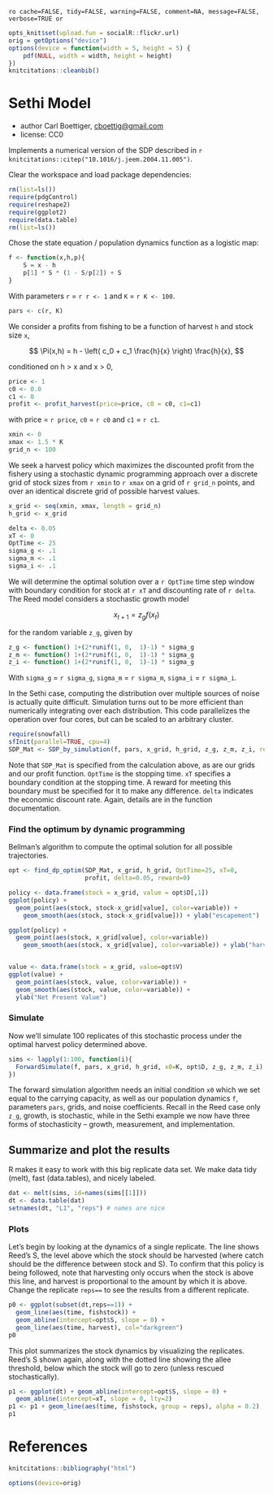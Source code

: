 `ro cache=FALSE, tidy=FALSE, warning=FALSE, comment=NA, message=FALSE, verbose=TRUE or`

``` r
opts_knit$set(upload.fun = socialR::flickr.url)
orig = getOptions("device")
options(device = function(width = 5, height = 5) {
    pdf(NULL, width = width, height = height)
})
knitcitations::cleanbib()
````

# Sethi Model
 * author Carl Boettiger, <cboettig@gmail.com>
 * license: CC0

 Implements a numerical version of the SDP described in `r knitcitations::citep("10.1016/j.jeem.2004.11.005")`.


Clear the workspace and load package dependencies: 
``` r
rm(list=ls())   
require(pdgControl)
require(reshape2)
require(ggplot2)
require(data.table)
rm(list=ls())
````


Chose the state equation / population dynamics function as a logistic map: 

``` r
f <- function(x,h,p){
	S = x - h
	p[1] * S * (1 - S/p[2]) + S
}
````

With parameters `r` = `r r <- 1` and `K` = `r K <- 100`.

``` r
pars <- c(r, K)
````


We consider a profits from fishing to be a function of harvest `h` and stock size `x`,  

<div> $$ \Pi(x,h) = h - \left( c_0  + c_1 \frac{h}{x} \right) \frac{h}{x}, $$ </div> 

conditioned on h > x and x > 0,

``` r
price <- 1
c0 <- 0.0
c1 <- 0
profit <- profit_harvest(price=price, c0 = c0, c1=c1) 
````

with price = `r price`, `c0` = `r c0` and `c1` = `r c1`. 


``` r
xmin <- 0
xmax <- 1.5 * K
grid_n <- 100
````

We seek a harvest policy which maximizes the discounted profit from the fishery using a stochastic dynamic programming approach over a discrete grid of stock sizes from `r xmin` to `r xmax` on a grid of `r grid_n` points, and over an identical discrete grid of possible harvest values.  


``` r
x_grid <- seq(xmin, xmax, length = grid_n)  
h_grid <- x_grid  
````


``` r
delta <- 0.05
xT <- 0
OptTime <- 25
sigma_g <- .1
sigma_m <- .1
sigma_i <- .1
````

We will determine the optimal solution over a `r OptTime` time step window with boundary condition for stock at `r xT` and discounting rate of `r delta`.  The Reed model considers a stochastic growth model 

<div> $$ x_{t+1} = z_g f(x_t) $$ </div> 

for the random variable `z_g`, given by 

``` r
z_g <- function() 1+(2*runif(1, 0,  1)-1) * sigma_g
z_m <- function() 1+(2*runif(1, 0,  1)-1) * sigma_g
z_i <- function() 1+(2*runif(1, 0,  1)-1) * sigma_g
````

With `sigma_g` = `r sigma_g`, `sigma_m` = `r sigma_m`, `sigma_i` = `r sigma_i`.


In the Sethi case, computing the distribution over multiple sources of noise is actually quite difficult.  Simulation turns out to be more efficient than numerically integrating over each distribution.  This code parallelizes the operation over four cores, but can be scaled to an arbitrary cluster. 

``` r
require(snowfall) 
sfInit(parallel=TRUE, cpu=4)
SDP_Mat <- SDP_by_simulation(f, pars, x_grid, h_grid, z_g, z_m, z_i, reps=1e5)
````
Note that `SDP_Mat` is specified from the calculation above, as are our grids and our profit function. `OptTime` is the stopping time.  `xT` specifies a boundary condition at the stopping time. A reward for meeting this boundary must be specified for it to make any difference.  `delta` indicates the economic discount rate. Again, details are in the function documentation.   



### Find the optimum by dynamic programming

Bellman's algorithm to compute the optimal solution for all possible trajectories. 

``` r
opt <- find_dp_optim(SDP_Mat, x_grid, h_grid, OptTime=25, xT=0, 
                     profit, delta=0.05, reward=0)
````





``` r
policy <- data.frame(stock = x_grid, value = opt$D[,1])
ggplot(policy) + 
  geom_point(aes(stock, stock-x_grid[value], color=variable)) + 
	geom_smooth(aes(stock, stock-x_grid[value])) + ylab("escapement") 

ggplot(policy) + 
  geom_point(aes(stock, x_grid[value], color=variable)) 
	geom_smooth(aes(stock, x_grid[value], color=variable)) + ylab("harvest") 


value <- data.frame(stock = x_grid, value=opt$V)
ggplot(value) + 
  geom_point(aes(stock, value, color=variable)) +
  geom_smooth(aes(stock, value, color=variable)) +
  ylab("Net Present Value")
````




### Simulate 

Now we'll simulate 100 replicates of this stochastic process under the optimal harvest policy determined above.

``` r
sims <- lapply(1:100, function(i){
  ForwardSimulate(f, pars, x_grid, h_grid, x0=K, opt$D, z_g, z_m, z_i)
})
````

The forward simulation algorithm needs an initial condition `x0` which we set equal to the carrying capacity, as well as our population dynamics `f`, parameters `pars`, grids, and noise coefficients.  Recall in the Reed case only `z_g`, growth, is stochastic, while in the Sethi example we now have three forms of stochasticity -- growth, measurement, and implementation.   


## Summarize and plot the results                                                   

R makes it easy to work with this big replicate data set.  We make data tidy (melt), fast (data.tables), and nicely labeled.

``` r
dat <- melt(sims, id=names(sims[[1]]))  
dt <- data.table(dat)
setnames(dt, "L1", "reps") # names are nice
````


### Plots 

Let's begin by looking at the dynamics of a single replicate. The line shows Reed's S, the level above which the stock should be harvested (where catch should be the difference between stock and S).  To confirm that this policy is being followed, note that harvesting only occurs when the stock is above this line, and harvest is proportional to the amount by which it is above.  Change the replicate `reps==` to see the results from a different replicate.  

``` r
p0 <- ggplot(subset(dt,reps==1)) +
  geom_line(aes(time, fishstock)) +
  geom_abline(intercept=opt$S, slope = 0) +
  geom_line(aes(time, harvest), col="darkgreen") 
p0
````


This plot summarizes the stock dynamics by visualizing the replicates. Reed's S shown again, along with the dotted line showing the allee threshold, below which the stock will go to zero (unless rescued stochastically). 

``` r
p1 <- ggplot(dt) + geom_abline(intercept=opt$S, slope = 0) + 
  geom_abline(intercept=xT, slope = 0, lty=2) 
p1 <- p1 + geom_line(aes(time, fishstock, group = reps), alpha = 0.2)
p1
````


# References

``` r
knitcitations::bibliography("html")
````


``` r
options(device=orig)
````
